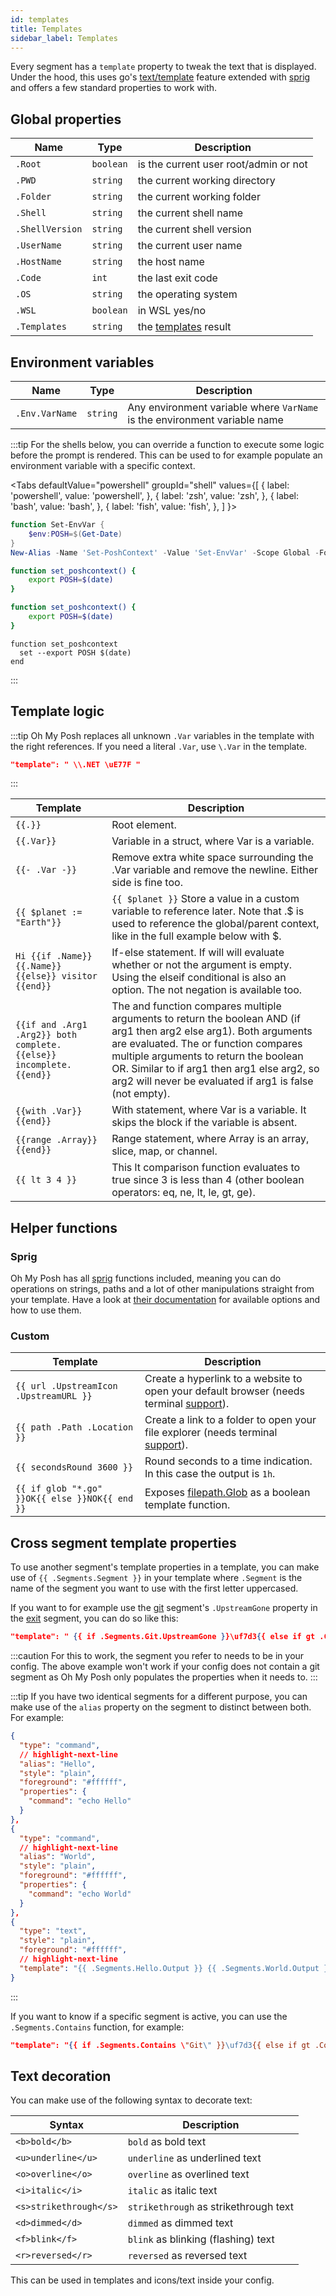 ```yaml
---
id: templates
title: Templates
sidebar_label: Templates
---
```



Every segment has a `template` property to tweak the text that is displayed.
Under the hood, this uses go's [text/template][go-text-template] feature extended with [sprig][sprig] and
offers a few standard properties to work with.

## Global properties

| Name            | Type      | Description                           |
| --------------- | --------- | ------------------------------------- |
| `.Root`         | `boolean` | is the current user root/admin or not |
| `.PWD`          | `string`  | the current working directory         |
| `.Folder`       | `string`  | the current working folder            |
| `.Shell`        | `string`  | the current shell name                |
| `.ShellVersion` | `string`  | the current shell version             |
| `.UserName`     | `string`  | the current user name                 |
| `.HostName`     | `string`  | the host name                         |
| `.Code`         | `int`     | the last exit code                    |
| `.OS`           | `string`  | the operating system                  |
| `.WSL`          | `boolean` | in WSL yes/no                         |
| `.Templates`    | `string`  | the [templates][templates] result     |

## Environment variables

| Name           | Type     | Description                                                               |
| -------------- | -------- | ------------------------------------------------------------------------- |
| `.Env.VarName` | `string` | Any environment variable where `VarName` is the environment variable name |

:::tip
For the shells below, you can override a function to execute some logic before the prompt is rendered.
This can be used to for example populate an environment variable with a specific context.

<Tabs
  defaultValue="powershell"
  groupId="shell"
  values={[
    { label: 'powershell', value: 'powershell', },
    { label: 'zsh', value: 'zsh', },
    { label: 'bash', value: 'bash', },
    { label: 'fish', value: 'fish', },
  ]
}>
<TabItem value="powershell">

```powershell
function Set-EnvVar {
    $env:POSH=$(Get-Date)
}
New-Alias -Name 'Set-PoshContext' -Value 'Set-EnvVar' -Scope Global -Force
```

</TabItem>
<TabItem value="zsh">

```bash
function set_poshcontext() {
    export POSH=$(date)
}
```

</TabItem>
<TabItem value="bash">

```bash
function set_poshcontext() {
    export POSH=$(date)
}
```

</TabItem>
<TabItem value="fish">

```shell
function set_poshcontext
  set --export POSH $(date)
end
```

</TabItem>
</Tabs>

:::

## Template logic

:::tip
Oh My Posh replaces all unknown `.Var` variables in the template with the right references. If you need a literal `.Var`, use `\.Var`
in the template.

```json
"template": " \\.NET \uE77F "
```

:::

<!-- markdownlint-disable MD013 -->

| Template                                                             | Description                                                                                                                                                                                                                                                                                                     |
| -------------------------------------------------------------------- | --------------------------------------------------------------------------------------------------------------------------------------------------------------------------------------------------------------------------------------------------------------------------------------------------------------- |
| `{{.}}`                                                              | Root element.                                                                                                                                                                                                                                                                                                   |
| `{{.Var}}`                                                           | Variable in a struct, where Var is a variable.                                                                                                                                                                                                                                                                  |
| `{{- .Var -}}`                                                       | Remove extra white space surrounding the .Var variable and remove the newline. Either side is fine too.                                                                                                                                                                                                         |
| `{{ $planet := "Earth"}}`                                            | `{{ $planet }}` Store a value in a custom variable to reference later. Note that .$ is used to reference the global/parent context, like in the full example below with $.                                                                                                                                      |
| `Hi {{if .Name}} {{.Name}} {{else}} visitor {{end}}`                 | If-else statement. If will will evaluate whether or not the argument is empty. Using the elseif conditional is also an option. The not negation is available too.                                                                                                                                               |
| `{{if and .Arg1 .Arg2}} both complete. {{else}} incomplete. {{end}}` | The and function compares multiple arguments to return the boolean AND (if arg1 then arg2 else arg1). Both arguments are evaluated. The or function compares multiple arguments to return the boolean OR. Similar to if arg1 then arg1 else arg2, so arg2 will never be evaluated if arg1 is false (not empty). |
| `{{with .Var}} {{end}}`                                              | With statement, where Var is a variable. It skips the block if the variable is absent.                                                                                                                                                                                                                          |
| `{{range .Array}} {{end}}`                                           | Range statement, where Array is an array, slice, map, or channel.                                                                                                                                                                                                                                               |
| `{{ lt 3 4 }}`                                                       | This lt comparison function evaluates to true since 3 is less than 4 (other boolean operators: eq, ne, lt, le, gt, ge).                                                                                                                                                                                         |

<!-- markdownlint-enable MD013 -->

## Helper functions

### Sprig

Oh My Posh has all [sprig][sprig] functions included, meaning you can do operations on strings, paths and a lot of other
manipulations straight from your template. Have a look at [their documentation][sprig] for available options and how to
use them.

### Custom

<!-- markdownlint-disable MD013 -->

| Template                                       | Description                                                                                                        |
| ---------------------------------------------- | ------------------------------------------------------------------------------------------------------------------ |
| `{{ url .UpstreamIcon .UpstreamURL }}`         | Create a hyperlink to a website to open your default browser (needs terminal [support][terminal-list-hyperlinks]). |
| `{{ path .Path .Location }}`                   | Create a link to a folder to open your file explorer (needs terminal [support][terminal-list-hyperlinks]).         |
| `{{ secondsRound 3600 }}`                      | Round seconds to a time indication. In this case the output is `1h`.                                               |
| `{{ if glob "*.go" }}OK{{ else }}NOK{{ end }}` | Exposes [filepath.Glob][glob] as a boolean template function.                                                      |

<!-- markdownlint-enable MD013 -->

## Cross segment template properties

To use another segment's template properties in a template, you can make use of `{{ .Segments.Segment }}`
in your template where `.Segment` is the name of the segment you want to use with the first letter uppercased.

If you want to for example use the [git][git] segment's `.UpstreamGone` property in the [exit][exit] segment, you can
do so like this:

```json
"template": " {{ if .Segments.Git.UpstreamGone }}\uf7d3{{ else if gt .Code 0 }}\uf00d{{ else }}\uf00c{{ end }} "
```

:::caution
For this to work, the segment you refer to needs to be in your config. The above example won't work if
your config does not contain a git segment as Oh My Posh only populates the properties when it needs to.
:::

:::tip
If you have two identical segments for a different purpose, you can make use of the `alias` property on the segment
to distinct between both. For example:

```json
{
  "type": "command",
  // highlight-next-line
  "alias": "Hello",
  "style": "plain",
  "foreground": "#ffffff",
  "properties": {
    "command": "echo Hello"
  }
},
{
  "type": "command",
  // highlight-next-line
  "alias": "World",
  "style": "plain",
  "foreground": "#ffffff",
  "properties": {
    "command": "echo World"
  }
},
{
  "type": "text",
  "style": "plain",
  "foreground": "#ffffff",
  // highlight-next-line
  "template": "{{ .Segments.Hello.Output }} {{ .Segments.World.Output }}"
}
```
:::

If you want to know if a specific segment is active, you can use the `.Segments.Contains` function, for example:

```json
"template": "{{ if .Segments.Contains \"Git\" }}\uf7d3{{ else if gt .Code 0 }}\uf00d{{ else }}\uf00c{{ end }} "
```

## Text decoration

You can make use of the following syntax to decorate text:

| Syntax                 | Description                           |
| ---------------------- | ------------------------------------- |
| `<b>bold</b>`          | `bold` as bold text                   |
| `<u>underline</u>`     | `underline` as underlined text        |
| `<o>overline</o>`      | `overline` as overlined text          |
| `<i>italic</i>`        | `italic` as italic text               |
| `<s>strikethrough</s>` | `strikethrough` as strikethrough text |
| `<d>dimmed</d>`        | `dimmed` as dimmed text               |
| `<f>blink</f>`         | `blink` as blinking (flashing) text   |
| `<r>reversed</r>`      | `reversed` as reversed text           |

This can be used in templates and icons/text inside your config.

[terminal-list-hyperlinks]: https://gist.github.com/egmontkob/eb114294efbcd5adb1944c9f3cb5feda
[path-segment]: /docs/path
[git-segment]: /docs/git
[go-text-template]: https://golang.org/pkg/text/template/eg
[sprig]: https://masterminds.github.io/sprig/
[glob]: https://pkg.go.dev/path/filepath#Glob
[git]: /docs/segments/git
[exit]: /docs/segments/exit
[templates]: /docs/configuration/segment#templates
